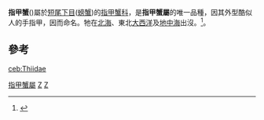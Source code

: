 {{Speciesbox
| taxon = Thia scutellata
| image = Thia scutellata.jpg
| binomial_authority = ([[Johan_Christian_Fabricius|Fabricius]], [[Systema_Entomologiae|1793]])
}}
'''指甲蟹'''({{lang|la|''Thia scutellata''}})屬於[[短尾下目|短尾下目]]([[螃蟹|螃蟹]])的[[指甲蟹科|指甲蟹科]]，是'''指甲蟹屬'''的唯一品種，因其外型酷似人的手指甲，因而命名。牠在[[北海_(大西洋)|北海]]、東北[[大西洋|大西洋]]及[[地中海|地中海]]出沒。<ref>{{cite web |url=http://www.imv.uit.no/crustikon/Decapoda/Decapoda2/Species_index/Thia_scutellata.htm |title=Crustikon: ''Thia scutellata'' (J.C. Fabricius, 1793) |publisher=[[University_of_Tromsø|Tromsø Museum]] |author=Cédric d'Udekem d'Acoz |year=2003 |deadurl=yes |archiveurl=https://web.archive.org/web/20080219133356/http://www.imv.uit.no/crustikon/Decapoda/Decapoda2/Species_index/Thia_scutellata.htm |archivedate=2008-02-19 }}</ref>。

== 參考 ==
{{reflist}}
{{Taxonbar|from=Q2704240}}

[[Category:指甲蟹屬|]]
[[Category:單模屬甲殼動物|Z]]
[[Category:1793年描述的动物|Z]]


{{螃蟹小作品}}

[[ceb:Thiidae|ceb:Thiidae]]